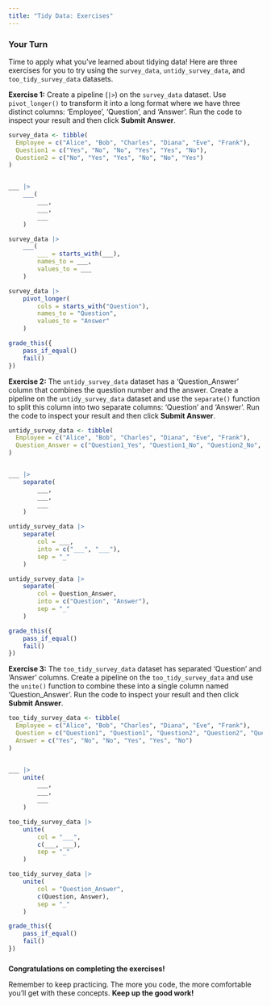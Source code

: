 ```yaml
---
title: "Tidy Data: Exercises"
---
```


### Your Turn

Time to apply what you've learned about tidying data! Here are three exercises for you to try using the `survey_data`, `untidy_survey_data`, and `too_tidy_survey_data` datasets.  

**Exercise 1:** Create a pipeline (`|>`) on the `survey_data` dataset. Use `pivot_longer()` to transform it into a long format where we have three distinct columns: 'Employee', 'Question', and 'Answer'. Run the code to inspect your result and then click **Submit Answer**.\

```r
survey_data <- tibble(
  Employee = c("Alice", "Bob", "Charles", "Diana", "Eve", "Frank"),
  Question1 = c("Yes", "No", "No", "Yes", "Yes", "No"),
  Question2 = c("No", "Yes", "Yes", "No", "No", "Yes")
)
```

```r

```

```r
___ |> 
    ___(
        ___,
        ___,
        ___
    )
```

```r
survey_data |> 
    ___(
        ___ = starts_with(___),
        names_to = ___,
        values_to = ___
    )
```

```r
survey_data |> 
    pivot_longer(
        cols = starts_with("Question"),
        names_to = "Question",
        values_to = "Answer"
    )
```

```r
grade_this({
    pass_if_equal()
    fail()
})
```


**Exercise 2:** The `untidy_survey_data` dataset has a 'Question_Answer' column that combines the question number and the answer. Create a pipeline on the `untidy_survey_data` dataset and use the `separate()` function to split this column into two separate columns: 'Question' and 'Answer'. Run the code to inspect your result and then click **Submit Answer**.\

```r
untidy_survey_data <- tibble(
  Employee = c("Alice", "Bob", "Charles", "Diana", "Eve", "Frank"),
  Question_Answer = c("Question1_Yes", "Question1_No", "Question2_No", "Question2_Yes", "Question1_Yes", "Question2_No")
)
```

```r

```

```r
___ |> 
    separate(
        ___,
        ___,
        ___
    )
```

```r
untidy_survey_data |> 
    separate(
        col = ___,
        into = c("___", "___"),
        sep = "_"
    )
```

```r
untidy_survey_data |> 
    separate(
        col = Question_Answer,
        into = c("Question", "Answer"),
        sep = "_"
    )
```

```r
grade_this({
    pass_if_equal()
    fail()
})
```


**Exercise 3:** The `too_tidy_survey_data` dataset has separated 'Question' and 'Answer' columns. Create a pipeline on the `too_tidy_survey_data` and use the `unite()` function to combine these into a single column named 'Question_Answer'. Run the code to inspect your result and then click **Submit Answer**.\

```r
too_tidy_survey_data <- tibble(
  Employee = c("Alice", "Bob", "Charles", "Diana", "Eve", "Frank"),
  Question = c("Question1", "Question1", "Question2", "Question2", "Question1", "Question2"),
  Answer = c("Yes", "No", "No", "Yes", "Yes", "No")
)
```

```r

```

```r
___ |> 
    unite(
        ___, 
        ___,
        ___
    )
```

```r
too_tidy_survey_data |> 
    unite(
        col = "___", 
        c(___, ___),
        sep = "_"
    )
```

```r
too_tidy_survey_data |> 
    unite(
        col = "Question_Answer", 
        c(Question, Answer),
        sep = "_"
    )
```

```r
grade_this({
    pass_if_equal()
    fail()
})
```


###
**Congratulations on completing the exercises!**\

Remember to keep practicing. The more you code, the more comfortable you'll get with these concepts. **Keep up the good work!**